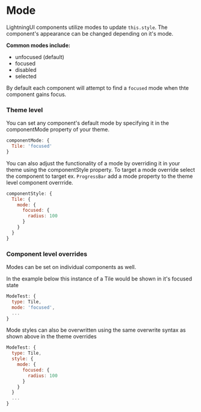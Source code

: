 

<Meta title="Docs / Theming/ Mode" />

# Mode

LightningUI components utilize modes to update `this.style`. The component's appearance can be changed depending on it's mode. 

**Common modes include:**

* unfocused (default)
* focused
* disabled
* selected

By default each component will attempt to find a `focused` mode when thte component gains focus. 

### Theme level

You can set any component's default mode by specifying it in the componentMode property of your theme.

```js
componentMode: {
  Tile: 'focused'
}
``` 

You can also adjust the functionality of a mode by overriding it in your theme using the componentStyle property. To target a mode override select the component to target ex. `ProgressBar` add a mode property to the theme level component overrride.

```js
componentStyle: {
  Tile: {
    mode: {
      focused: {
        radius: 100
      }
    }
  }
}
```

### Component level overrides

Modes can be set on individual components as well. 

In the example below this instance of a Tile would be shown in it's focused state

```js
ModeTest: {
  type: Tile,
  mode: 'focused',
  ...
}
```

Mode styles can also be overwritten using the same overwrite syntax as shown above in the theme overrides

```js
ModeTest: {
  type: Tile,
  style: {
    mode: {
      focused: {
        radius: 100
      }
    }
  }
  ...
}
```
